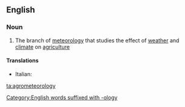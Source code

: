 ==English==

===Noun===
{{en-noun|-}}

# The branch of [[meteorology]] that studies the effect of [[weather]] and [[climate]]  on [[agriculture]]

====Translations====
{{trans-top|branch of meteorology dealing with agriculture}}
* Italian: {{t+|it|agrometeorologia|f}}
{{trans-mid}}
{{trans-bottom}}

[[ta:agrometeorology]]
[[Category:English words suffixed with -ology]]
